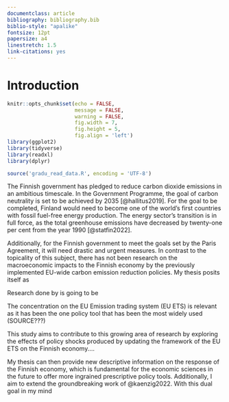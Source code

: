 ```yaml
---
documentclass: article
bibliography: bibliography.bib
biblio-style: "apalike"
fontsize: 12pt
papersize: a4
linestretch: 1.5
link-citations: yes
---
```


\newpage

# Introduction {#intro}

```r

knitr::opts_chunk$set(echo = FALSE,
                      message = FALSE,
                      warning = FALSE,
                      fig.width = 7,
                      fig.height = 5,
                      fig.align = 'left')
library(ggplot2)
library(tidyverse)
library(readxl)
library(dplyr)

source('gradu_read_data.R', encoding = 'UTF-8')
```

The Finnish government has pledged to reduce carbon dioxide emissions in an ambitious timescale. In the Government Programme, the goal of carbon neutrality is set to be achieved by 2035 [@hallitus2019]. For the goal to be completed, Finland would need to become one of the world's first countries with fossil fuel-free energy production. The energy sector's transition is in full force, as the total greenhouse emissions have decreased by twenty-one per cent from the year 1990 [@statfin2022]. 

Additionally, for the Finnish government to meet the goals set by the Paris Agreement, it will need drastic and urgent measures. In contrast to the topicality of this subject, there has not been research on the macroeconomic impacts to the Finnish economy by the previously implemented EU-wide carbon emission reduction policies. My thesis posits itself as 

Research done by \citeauthor{kaenzig2022} is going to be

The concentration on the EU Emission trading system (EU ETS) is relevant as it has been the one policy tool that has been the most widely used (SOURCE???)

This study aims to contribute to this growing area of research by exploring the effects of policy shocks produced by updating the framework of the EU ETS on the Finnish economy.$\dots$ 

My thesis can then provide new descriptive information on the response of the Finnish economy, which is fundamental for the economic sciences in the future to offer more ingrained prescriptive policy tools. Additionally, I aim to extend the groundbreaking work of @kaenzig2022. With this dual goal in my mind    

\newpage